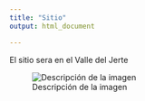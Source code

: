 ```yaml
---
title: "Sitio"
output: html_document

---
```

El sitio sera en el Valle del Jerte

![Descripción de la imagen](C:/Users/javie/Downloads/Valle del Jerte (7 x 5 in) (1).png)